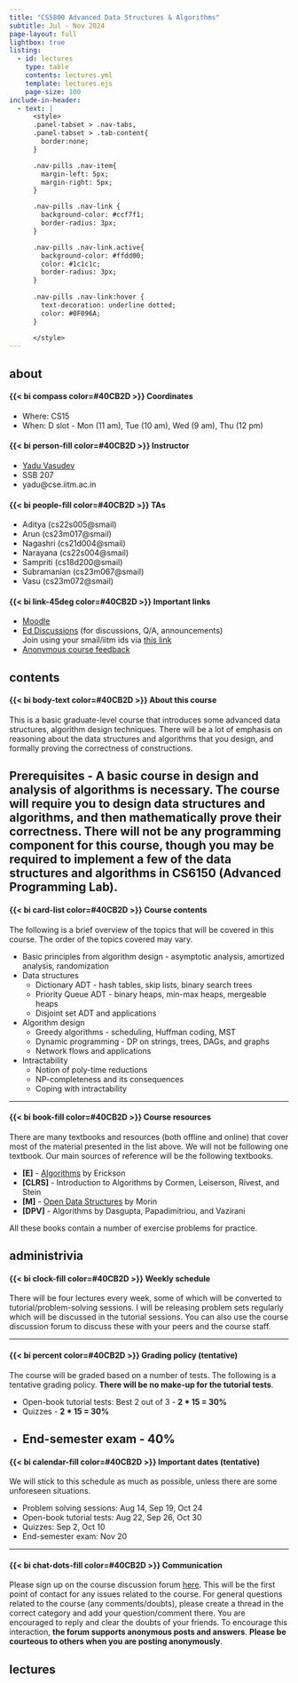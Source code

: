 ```yaml
---
title: "CS5800 Advanced Data Structures & Algorithms"
subtitle: Jul - Nov 2024
page-layout: full
lightbox: true
listing:
  - id: lectures
    type: table
    contents: lectures.yml
    template: lectures.ejs
    page-size: 100
include-in-header: 
  - text: |
      <style>
      .panel-tabset > .nav-tabs,
      .panel-tabset > .tab-content{
        border:none;
      }

      .nav-pills .nav-item{
        margin-left: 5px;
        margin-right: 5px;
      }

      .nav-pills .nav-link {
        background-color: #ccf7f1;
        border-radius: 3px;
      }

      .nav-pills .nav-link.active{
        background-color: #ffdd00; 
        color: #1c1c1c;
        border-radius: 3px;
      }
      
      .nav-pills .nav-link:hover {
        text-decoration: underline dotted;
        color: #0F096A;
      }

      </style>
---
```


::: nav-pills
::: panel-tabset

## about

::: {.grid}

::: {.g-col-6}

####  {{< bi compass color=#40CB2D >}} Coordinates

- Where: CS15
- When: D slot - Mon (11 am), Tue (10 am), Wed (9 am), Thu (12 pm)


#### {{< bi person-fill color=#40CB2D >}} Instructor
- [Yadu Vasudev](https://yaduvasudev.github.io/)
- SSB 207
- yadu@cse.iitm.ac.in

#### {{< bi people-fill color=#40CB2D >}} TAs
- Aditya (cs22s005@smail)
- Arun (cs23m017@smail)
- Nagashri (cs21d004@smail)
- Narayana (cs22s004@smail)
- Sampriti (cs18d200@smail)
- Subramanian (cs23m067@smail)
- Vasu (cs23m072@smail)

:::

::: {.g-col-6}

#### {{< bi link-45deg color=#40CB2D >}} Important links

- [Moodle](https://courses.iitm.ac.in/course/view.php?id=4902) 
- [Ed Discussions](https://edstem.org/us/courses/61145/discussion/) (for discussions, Q/A, announcements) \
  Join using your smail/iitm ids via [this link](https://edstem.org/us/join/MQYjkx)
- [Anonymous course feedback](https://forms.gle/st9ZZtom2DkzviV99)

:::

:::


## contents

::: {.grid}

::: {.g-col-10}

#### {{< bi body-text color=#40CB2D >}} About this course

This is a basic graduate-level course that introduces some advanced data structures, algorithm design techniques. There will be a lot of emphasis on reasoning about the data structures and algorithms that you design, and formally proving the correctness of constructions. 

**Prerequisites** - A basic course in design and analysis of algorithms is necessary. The course will require you to design data structures and algorithms, and then mathematically prove their correctness. There **will not be any programming component** for this course, though you may be required to implement a few of the data structures and algorithms in CS6150 (Advanced Programming Lab).
---

#### {{< bi card-list color=#40CB2D >}} Course contents

The following is a brief overview of the topics that will be covered in this course. The order of the topics covered may vary.

- Basic principles from algorithm design - asymptotic analysis, amortized analysis, randomization
- Data structures 
  - Dictionary ADT - hash tables, skip lists, binary search trees
  - Priority Queue ADT - binary heaps, min-max heaps, mergeable heaps
  - Disjoint set ADT and applications
- Algorithm design
  - Greedy algorithms - scheduling, Huffman coding, MST
  - Dynamic programming - DP on strings, trees, DAGs, and graphs
  - Network flows and applications
- Intractability 
  - Notion of poly-time reductions
  - NP-completeness and its consequences
  - Coping with intractability
  
---

#### {{< bi book-fill color=#40CB2D >}} Course resources

There are many textbooks and resources (both offline and online) that cover most of the material presented in the list above. We will not be following one textbook. Our main sources of reference will be the following textbooks.

- **[E]** - [Algorithms](https://jeffe.cs.illinois.edu/teaching/algorithms/book/Algorithms-JeffE.pdf) by Erickson
- **[CLRS]** - Introduction to Algorithms by Cormen, Leiserson, Rivest, and Stein
- **[M]** - [Open Data Structures](https://opendatastructures.org/) by Morin
- **[DPV]** - Algorithms by Dasgupta, Papadimitriou, and Vazirani

All these books contain a number of exercise problems for practice.

:::

:::

## administrivia

::: {.grid}

::: {.g-col-10}

#### {{< bi clock-fill color=#40CB2D >}} Weekly schedule

There will be four lectures every week, some of which will be converted to tutorial/problem-solving sessions. I will be releasing problem sets regularly which will be discussed in the tutorial sessions. You can also use the course discussion forum to discuss these with your peers and the course staff.

---

#### {{< bi percent color=#40CB2D >}} Grading policy (tentative)

The course will be graded based on a number of tests. The following is a tentative grading policy. **There will be no make-up for the tutorial tests**.

- Open-book tutorial tests: Best 2 out of 3 - **2 * 15 = 30%**
- Quizzes - **2 * 15 = 30%**
- End-semester exam - **40%**
---

#### {{< bi calendar-fill color=#40CB2D >}} Important dates (tentative)

We will stick to this schedule as much as possible, unless there are some unforeseen situations.

::: {.callout-tip appearance="simple"}

 - Problem solving sessions: Aug 14, Sep 19, Oct 24
 - Open-book tutorial tests: Aug 22, Sep 26, Oct 30
 - Quizzes: Sep 2, Oct 10
 - End-semester exam: Nov 20

::: 

---

#### {{< bi chat-dots-fill color=#40CB2D >}} Communication

Please sign up on the course discussion forum [here](https://edstem.org/us/join/MQYjkx). This will be the first point of contact for any issues related to the course. For general questions related to the course (any comments/doubts), please create a thread in the correct category and add your question/comment there. You are encouraged to reply and clear the doubts of your friends. To encourage this interaction, **the forum supports anonymous posts and answers**. **Please be courteous to others when you are posting anonymously**.

:::

:::

## lectures

::: {#lectures}


:::

:::

:::
